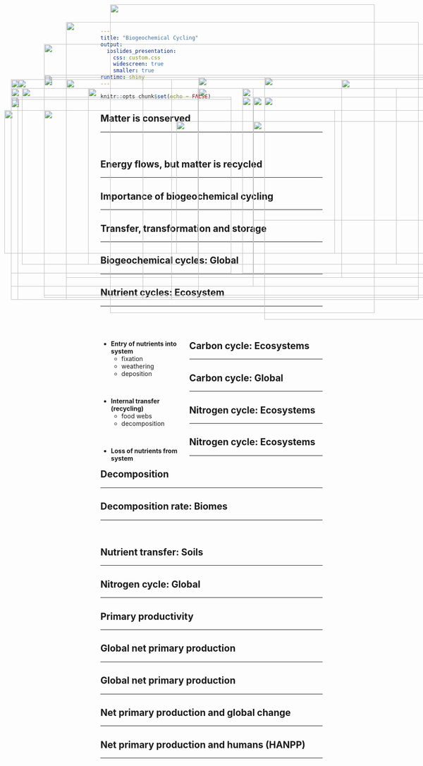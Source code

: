 ```yaml
---
title: "Biogeochemical Cycling"
output: 
  ioslides_presentation:
    css: custom.css
    widescreen: true
    smaller: true
runtime: shiny
---
```


```r
knitr::opts_chunk$set(echo = FALSE)
```

## Matter is conserved
<hr>
<br />

<IMG STYLE="position:absolute; TOP:220px; LEFT:25px; WIDTH:500px; HEIGHT:400px" SRC="images/nutrients.jpg">

<IMG STYLE="position:absolute; TOP:220px; LEFT:550px; WIDTH:500px; HEIGHT:400px" SRC="images/matterconserved.jpg">

## Energy flows, but matter is recycled
<hr>

<IMG STYLE="position:absolute; TOP:200px; LEFT:25px; WIDTH:550px; HEIGHT:450px" SRC="images/energy.png">

<IMG STYLE="position:absolute; TOP:175px; LEFT:600px; WIDTH:400px; HEIGHT:550px" SRC="images/general_cycle.jpg">

## 

<IMG STYLE="position:absolute; TOP:100px; LEFT:100px; WIDTH:900px; HEIGHT:500px" SRC="images/biogeo2.png">

## Importance of biogeochemical cycling
<hr>

<IMG STYLE="position:absolute; TOP:180px; LEFT:150px; WIDTH:800px; HEIGHT:450px" SRC="images/limitation_globe2.png">

## Transfer, transformation and storage
<hr>

<IMG STYLE="position:absolute; TOP:200px; LEFT:50px; WIDTH:400px; HEIGHT:400px" SRC="images/n_forms.gif">

<IMG STYLE="position:absolute; TOP:200px; LEFT:550px; WIDTH:500px; HEIGHT:400px" SRC="images/storage.jpg">

## Biogeochemical cycles: Global
<hr>

<IMG STYLE="position:absolute; TOP:170px; LEFT:100px; WIDTH:900px; HEIGHT:500px" SRC="images/spheres.png">

## Nutrient cycles: Ecosystem
<hr>
<br />
<br />

<div style="float: left; width: 40%;">

* **Entry of nutrients into system**
    + fixation
    + weathering
    + deposition

<br />

* **Internal transfer (recycling)**
    + food webs
    + decomposition
 
 <br />
 
* **Loss of nutrients from system**

</div>

<IMG STYLE="position:absolute; TOP:175px; LEFT:450px; WIDTH:550px; HEIGHT:500px" SRC="images/nutrient_cycle1.png">

## Carbon cycle: Ecosystems
<hr>

<!-- <IMG STYLE="position:absolute; TOP:200px; LEFT:50px; WIDTH:450px; HEIGHT:450px" SRC="images/carboncycle.png"> -->

<IMG STYLE="position:absolute; TOP:220px; LEFT:25px; WIDTH:500px; HEIGHT:400px" SRC="images/tree_photosyn.png">

<IMG STYLE="position:absolute; TOP:220px; LEFT:575px; WIDTH:500px; HEIGHT:400px" SRC="images/ocean.jpg">

## Carbon cycle: Global
<hr>

<IMG STYLE="position:absolute; TOP:175px; LEFT:100px; WIDTH:900px; HEIGHT:500px" SRC="images/carboncycle.jpg">

## 

<IMG STYLE="position:absolute; TOP:50px; LEFT:150px; WIDTH:800px; HEIGHT:600px" SRC="images/carbon_cycle2.png">

##

<IMG STYLE="position:absolute; TOP:10px; LEFT:250px; WIDTH:600px; HEIGHT:700px" SRC="images/storedC.png">

## Nitrogen cycle: Ecosystems
<hr>

<IMG STYLE="position:absolute; TOP:220px; LEFT:25px; WIDTH:500px; HEIGHT:400px" SRC="images/Nitrogen-cycle2.png">

<IMG STYLE="position:absolute; TOP:220px; LEFT:575px; WIDTH:500px; HEIGHT:400px" SRC="images/n-fixers.png">

## Nitrogen cycle: Ecosystems
<hr>

<IMG STYLE="position:absolute; TOP:220px; LEFT:25px; WIDTH:500px; HEIGHT:400px" SRC="images/Nitrogen-cycle2.png">

<IMG STYLE="position:absolute; TOP:220px; LEFT:600px; WIDTH:450px; HEIGHT:400px" SRC="images/nitro_aquatic.png">

## Decomposition
<hr>

<IMG STYLE="position:absolute; TOP:250px; LEFT:10px; WIDTH:750px; HEIGHT:325px" SRC="images/decomp.png">

<IMG STYLE="position:absolute; TOP:180px; LEFT:775px; WIDTH:300px; HEIGHT:450px" SRC="images/decomposers.png">

## Decomposition rate: Biomes
<hr>
<br />

<IMG STYLE="position:absolute; TOP:200px; LEFT:200px; WIDTH:700px; HEIGHT:400px" SRC="images/decomp_biomes.jpg"> 

## Nutrient transfer: Soils
<hr>

<IMG STYLE="position:absolute; TOP:180px; LEFT:150px; WIDTH:800px; HEIGHT:500px" SRC="images/uptake.jpg">

## Nitrogen cycle: Global
<hr>

<IMG STYLE="position:absolute; TOP:220px; LEFT:25px; WIDTH:500px; HEIGHT:400px" SRC="images/globalN.png">

<IMG STYLE="position:absolute; TOP:220px; LEFT:575px; WIDTH:500px; HEIGHT:400px" SRC="images/algalbloom.jpg">

## Primary productivity
<hr>

<IMG STYLE="position:absolute; TOP:275px; LEFT:400px; WIDTH:600px; HEIGHT:300px" SRC="images/biomass_pyramids.png">

<IMG STYLE="position:absolute; TOP:180px; LEFT:25px; WIDTH:300px; HEIGHT:500px" SRC="images/GPP.gif">

## Global net primary production
<hr>

<IMG STYLE="position:absolute; TOP:225px; LEFT:25px; WIDTH:500px; HEIGHT:350px" SRC="images/oceans_vs_land.jpg">

<IMG STYLE="position:absolute; TOP:275px; LEFT:575px; WIDTH:450px; HEIGHT:225px" SRC="images/Global-Patterns-of-NPP.jpg">

## Global net primary production
<hr>

<IMG STYLE="position:absolute; TOP:180px; LEFT:40px; WIDTH:350px; HEIGHT:500px" SRC="images/NPP_seasons.png">

<IMG STYLE="position:absolute; TOP:200px; LEFT:450px; WIDTH:600px; HEIGHT:400px" SRC="images/npp_biome.jpg">

## Net primary production and global change
<hr>

<IMG STYLE="position:absolute; TOP:180px; LEFT:150px; WIDTH:800px; HEIGHT:500px" SRC="images/leafarea.jpg">

## Net primary production and humans (HANPP)
<hr>

<IMG STYLE="position:absolute; TOP:250px; LEFT:100px; WIDTH:900px; HEIGHT:350px" SRC="images/hanpp.png">

<!-- ## Eutrophication -->
<!-- <hr> -->

<!-- <IMG STYLE="position:absolute; TOP:180px; LEFT:150px; WIDTH:800px; HEIGHT:500px" SRC="images/erie.jpg"> -->


